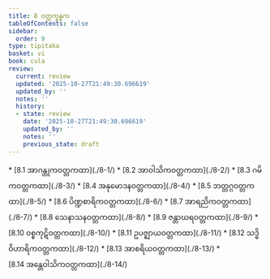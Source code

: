 ```yaml
---
title: 8 ဝတ္တက္ခန္ဓက
tableOfContents: false
sidebar:
  order: 9
type: tipitaka
basket: vi
book: cula
review:
  current: review
  updated: '2025-10-27T21:49:30.696619'
  updated_by: ''
  notes: ''
  history:
  - state: review
    date: '2025-10-27T21:49:30.696619'
    updated_by: ''
    notes: ''
    previous_state: draft
---
```



<ReviewStatus review={frontmatter.review} showDetails={true} />

<HypothesisAnnotation frontmatter={frontmatter} />

<DynamicBreadcrumb />



<TableOfContents book="cula" section="8">
* [8.1 အာဂန္တုကဝတ္တကထာ](./8-1/)
* [8.2 အာဝါသိကဝတ္တကထာ](./8-2/)
* [8.3 ဂမိကဝတ္တကထာ](./8-3/)
* [8.4 အနုမောဒနဝတ္တကထာ](./8-4/)
* [8.5 ဘတ္တဂ္ဂဝတ္တကထာ](./8-5/)
* [8.6 ပိဏ္ဍစာရိကဝတ္တကထာ](./8-6/)
* [8.7 အာရညိကဝတ္တကထာ](./8-7/)
* [8.8 သေနာသနဝတ္တကထာ](./8-8/)
* [8.9 ဇန္တာဃရဝတ္တကထာ](./8-9/)
* [8.10 ဝစ္စကုဋိဝတ္တကထာ](./8-10/)
* [8.11 ဥပဇ္ဈာယဝတ္တကထာ](./8-11/)
* [8.12 သဒ္ဓိဝိဟာရိကဝတ္တကထာ](./8-12/)
* [8.13 အာစရိယဝတ္တကထာ](./8-13/)
* [8.14 အန္တေဝါသိကဝတ္တကထာ](./8-14/)
</TableOfContents>